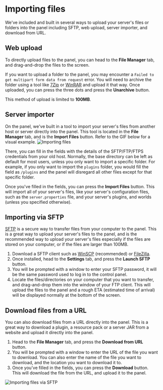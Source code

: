 # Importing files

We've included and built in several ways to upload your server's files or folders into the panel including SFTP, web upload, server importer, and download from URL.

## Web upload

To directly upload files to the panel, you can head to the **File Manager** tab, and drag-and-drop the files to the screen.

If you want to upload a folder to the panel, you may encounter a `Failed to get multipart form data from request` error. You will need to archive the folder using a tool like [7Zip](https://7zip.org) or [WinRAR](https://winrar.org) and upload it that way. Once uploaded, you can press the three dots and press the **Unarchive** button.

This method of upload is limited to **100MB**.

## Server importer

On the panel, we've built in a tool to import your server's files from another host or server directly into the panel. This tool is located in the **File Manager** tab, and is the **Import Files** button. Refer to the GIF below for a visual example.
<img className="mt-3" src="/images/importing-files/1.gif" alt="Importing files"/>

There, you can fill in the fields with the details of the SFTP/FTP/FTPS credentials from your old host. Normally, the base directory can be left as default for most users, unless you only want to import a specific folder. For example, if you only want to import the `plugins` folder, you would fill the field as `/plugins` and the panel will disregard all other files except for that specific folder.

Once you've filled in the fields, you can press the **Import Files** button. This will import all of your server's files, like your server's configuration files, such as the `server.properties` file, and your server's plugins, and worlds (unless you specified otherwise).

## Importing via SFTP

[SFTP](https://en.wikipedia.org/wiki/SSH_File_Transfer_Protocol) is a secure way to transfer files from your computer to the panel. This is a great way to upload your server's files to the panel, and is the recommended way to upload your server's files especially if the files are stored on your computer, or if the files are larger than 100MB.

1. Download a SFTP client such as [WinSCP](https://winscp.net/eng/index.php) (recommended) or [FileZilla](https://filezilla-project.org).
2. Once installed, head to the **Settings** tab, and press the **Launch SFTP** button.
3. You will be prompted with a window to enter your SFTP password, it will be the same password used to log in to the control panel.
4. Locate the files/directories on your computer that you want to transfer, and drag-and-drop them into the window of your FTP client. This will upload the files to the panel and a rough ETA (estimated time of arrival) will be displayed normally at the bottom of the screen.

## Download files from a URL

You can also download files from a URL directly into the panel. This is a great way to download a plugin, a resource pack or a server JAR from a website and upload it directly into the panel.

1. Head to the **File Manager** tab, and press the **Download from URL** button.
2. You will be prompted with a window to enter the URL of the file you want to download. You can also enter the name of the file you want to download, and the location you want to download it to.
3. Once you've filled in the fields, you can press the **Download** button. This will download the file from the URL, and upload it to the panel.

<img className="mt-3" src="/images/importing-files/2.gif" alt="Importing files via SFTP"/>